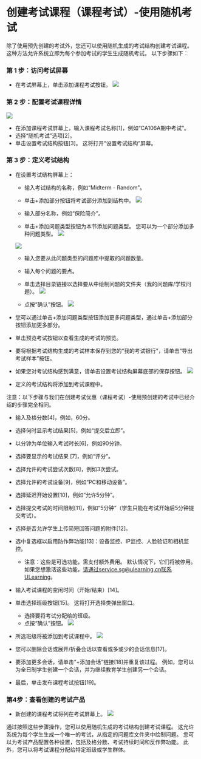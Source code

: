 
# 创建考试课程（课程考试）-使用随机考试 
 
 除了使用预先创建的考试外，您还可以使用随机生成的考试结构创建考试课程。 这种方法允许系统立即为每个参加考试的学生生成随机考试。 以下步骤如下： 
 
 ### 第 1 步：访问考试屏幕 
 
 - 在考试屏幕上，单击添加课程考试按钮。 
![](/img/utest/teacher/offering07.png)

 ### 第 2 步：配置考试课程详情 
![](/img/utest/teacher/offering08.png)
 
 - 在添加课程考试屏幕上，输入课程考试名称[1]，例如“CA106A期中考试”。 
 - 选择“随机考试”选项[2]。 
 - 单击设置考试结构按钮[3]。 这将打开“设置考试结构”屏幕。 
 
 ### 第 3 步：定义考试结构 
 - 在设置考试结构屏幕上： 
     - 输入考试结构的名称，例如“Midterm - Random”。 
     - 单击+添加部分按钮将考试部分添加到结构中。 
     ![](/img/utest/teacher/offering09.png)
 
     - 输入部分名称，例如“保险简介”。 
     - 单击+添加问题类型按钮为本节添加问题类型。 您可以为一个部分添加多种问题类型。 
     ![](/img/utest/teacher/offering10.png) 
 
     ![](/img/utest/teacher/offering11.png)
     - 输入您要从此问题类型的问题库中提取的问题数量。 
     - 输入每个问题的要点。 
     - 单击选择目录链接以选择要从中绘制问题的文件夹（我的问题库/学校问题）。 
     ![](/img/utest/teacher/offering12.png)

     - 点按“确认”按钮。 
     ![](/img/utest/teacher/offering13.png)
 
 - 您可以通过单击+添加问题类型按钮添加更多问题类型，通过单击+添加部分按钮添加更多部分。 
 - 单击预览考试按钮以查看生成的考试的预览。 
 - 要将根据考试结构生成的考试样本保存到您的“我的考试银行”，请单击“导出考试样本”按钮。 
 - 如果您对考试结构感到满意，请单击设置考试结构屏幕底部的保存按钮。 
  ![](/img/utest/teacher/offering14.png) 
 
 - 定义的考试结构将添加到考试课程中。 
 
 注意：以下步骤与我们在创建考试优惠（课程考试）-使用预创建的考试中已经介绍的步骤完全相同。 
 
 - 输入及格分数[4]，例如，60分。 
 - 选择何时显示考试结果[5]，例如“提交后立即”。 
 - 以分钟为单位输入考试时长[6]，例如90分钟。 
 - 选择要显示的考试结果 [7]，例如“评分”。 
 - 选择允许的考试尝试次数[8]，例如3次尝试。 
 - 选择允许的考试设备[9]，例如“PC和移动设备”。 
 - 选择延迟开始设置[10]，例如“允许5分钟”。 
 - 选择提交考试的时间限制[11]，例如“5分钟”（学生只能在考试开始后5分钟提交考试）。 
 - 选择是否允许学生上传简短回答问题的附件[12]。 
 - 选中复选框以启用防作弊功能[13]：设备监控、IP监控、人脸验证和相机监控。 
     - 注意：这些是可选功能，需支付额外费用。 默认情况下，它们将被停用。 如果您想激活这些功能，请通过service.sg@ulearning.cn联系ULearning。 
 - 输入考试课程的空闲时间（开始/结束）[14]。 
 - 单击选择班级按钮[15]。 这将打开选择类弹出窗口。 
     - 选择要将考试分配给的班级。 
     - 点按“确认”按钮。 
 ![](/img/utest/teacher/offering15.png)

 - 所选班级将被添加到考试课程中。 
 ![](/img/utest/teacher/offering16.png)
 - 您可以删除会话或展开/折叠会话以查看或多或少的会话信息[17]。 
 - 要添加更多会话，请单击“+添加会话”链接[18]并重复该过程。 例如，您可以为全日制学生创建一个会话，并为继续教育学生创建另一个会话。 
 - 最后，单击发布课程考试按钮[19]。 

 ### 第4步：查看创建的考试产品 

 - 新创建的课程考试将列在考试屏幕上。 
 ![](/img/utest/teacher/offering17.png)

 通过按照这些步骤操作，您可以使用随机生成的考试结构创建考试课程。 这允许系统为每个学生生成一个唯一的考试，从指定的问题库文件夹中绘制问题。 您可以为考试产品配置各种设置，包括及格分数、考试持续时间和反作弊功能。 此外，您可以将考试课程分配给特定班级或学生群体。
